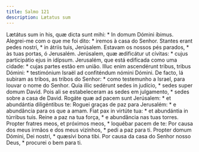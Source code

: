 ```yaml
---
title: Salmo 121
description: Lætatus sum
---
```


<div class="side-by-side not-content">
  <span>
    Lætátus sum in his, quæ dicta sunt mihi: * In domum Dómini íbimus.
  </span>
  <span>Alegrei-me com o que me foi dito: * iremos à casa do Senhor.</span>
  <span>Stantes erant pedes nostri, * in átriis tuis, Jerúsalem.</span>
  <span>Estavam os nossos pés parados, * às tuas portas, ó Jerusalém.</span>
  <span>
    Jerúsalem, quæ ædificátur ut cívitas: * cujus participátio ejus in idípsum.
  </span>
  <span>
    Jerusalém, que está edificada como uma cidade: * cujas partes estão em
    união.
  </span>
  <span>
    Illuc enim ascendérunt tribus, tribus Dómini: * testimónium Israël ad
    confiténdum nómini Dómini.
  </span>
  <span>
    De facto, lá subiram as tribos, as tribos do Senhor: * como testemunho a
    Israel, para louvar o nome do Senhor.
  </span>
  <span>Quia illic sedérunt sedes in judício, * sedes super domum David.</span>
  <span>
    Pois ali se estabeleceram as sedes em julgamento, * sedes sobre a casa de
    David.
  </span>
  <span>
    Rogáte quæ ad pacem sunt Jerúsalem: * et abundántia diligéntibus te:
  </span>
  <span>
    Roguei graças de paz para Jerusalém: * e abundância para os que a amam.
  </span>
  <span>Fiat pax in virtúte tua: * et abundántia in túrribus tuis.</span>
  <span>Reine a paz na tua força, * e abundância nas tuas torres.</span>
  <span>Propter fratres meos, et próximos meos, * loquébar pacem de te:</span>
  <span>
    Por causa dos meus irmãos e dos meus vizinhos, * pedi a paz para ti.
  </span>
  <span>Propter domum Dómini, Dei nostri, * quæsívi bona tibi.</span>
  <span>Por causa da casa do Senhor nosso Deus, * procurei o bem para ti.</span>
</div>
